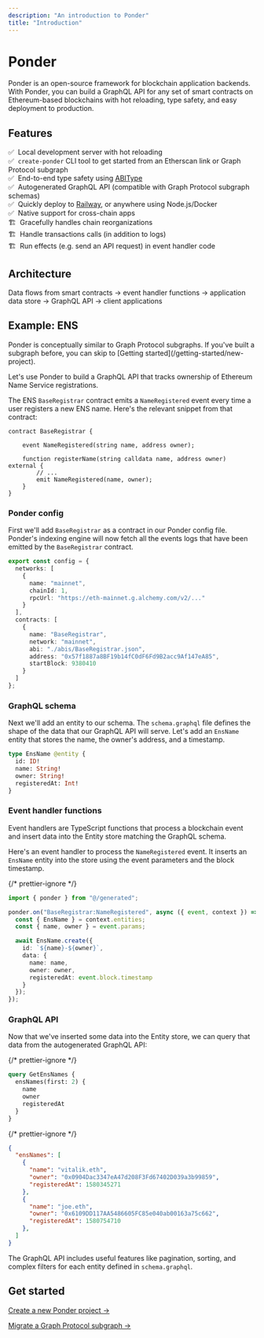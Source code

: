 ```yaml
---
description: "An introduction to Ponder"
title: "Introduction"
---
```



# Ponder

Ponder is an open-source framework for blockchain application backends. With Ponder, you can build a GraphQL API for any set of smart contracts on Ethereum-based blockchains with hot reloading, type safety, and easy deployment to production.

## Features

✅ &nbsp;Local development server with hot reloading<br/>
✅ &nbsp;`create-ponder` CLI tool to get started from an Etherscan link or Graph Protocol subgraph<br/>
✅ &nbsp;End-to-end type safety using [ABIType](https://github.com/wagmi-dev/abitype)<br/>
✅ &nbsp;Autogenerated GraphQL API (compatible with Graph Protocol subgraph schemas)<br/>
✅ &nbsp;Quickly deploy to [Railway](/guides/production), or anywhere using Node.js/Docker<br/>
✅ &nbsp;Native support for cross-chain apps<br/>
🏗️ &nbsp;Gracefully handles chain reorganizations<br/>
🏗️ &nbsp;Handle transactions calls (in addition to logs)<br/>
🏗️ &nbsp;Run effects (e.g. send an API request) in event handler code<br/>

## Architecture

<Architecture className="excalidraw" role="img" />
<p className="caption">
  Data flows from smart contracts → event handler functions → application data
  store → GraphQL API → client applications
</p>

## Example: ENS

<Callout type="info">
  Ponder is conceptually similar to Graph Protocol subgraphs. If you've built a
  subgraph before, you can skip to [Getting
  started](/getting-started/new-project).
</Callout>

Let's use Ponder to build a GraphQL API that tracks ownership of Ethereum Name Service registrations.

The ENS `BaseRegistrar` contract emits a `NameRegistered` event every time a user registers a new ENS name. Here's the relevant snippet from that contract:

```solidity
contract BaseRegistrar {

    event NameRegistered(string name, address owner);

    function registerName(string calldata name, address owner) external {
        // ...
        emit NameRegistered(name, owner);
    }
}
```

<div className="steps-container">

### Ponder config

First we'll add `BaseRegistrar` as a contract in our Ponder config file. Ponder's indexing engine will now fetch all the events logs that have been emitted by the `BaseRegistrar` contract.

```ts filename="ponder.config.ts"
export const config = {
  networks: [
    {
      name: "mainnet",
      chainId: 1,
      rpcUrl: "https://eth-mainnet.g.alchemy.com/v2/..."
    }
  ],
  contracts: [
    {
      name: "BaseRegistrar",
      network: "mainnet",
      abi: "./abis/BaseRegistrar.json",
      address: "0x57f1887a8BF19b14fC0dF6Fd9B2acc9Af147eA85",
      startBlock: 9380410
    }
  ]
};
```

### GraphQL schema

Next we'll add an entity to our schema. The `schema.graphql` file defines the shape of the data that our GraphQL API will serve. Let's add an `EnsName` entity that stores the name, the owner's address, and a timestamp.

```graphql filename="schema.graphql"
type EnsName @entity {
  id: ID!
  name: String!
  owner: String!
  registeredAt: Int!
}
```

### Event handler functions

Event handlers are TypeScript functions that process a blockchain event and insert data into the Entity store matching the GraphQL schema.

Here's an event handler to process the `NameRegistered` event. It inserts an `EnsName` entity into the store using the event parameters and the block timestamp.

{/* prettier-ignore */}
```ts filename="src/EthereumNameService.ts"
import { ponder } from "@/generated";

ponder.on("BaseRegistrar:NameRegistered", async ({ event, context }) => {
  const { EnsName } = context.entities;
  const { name, owner } = event.params;

  await EnsName.create({
    id: `${name}-${owner}`,
    data: {
      name: name,
      owner: owner,
      registeredAt: event.block.timestamp
    }
  });
});
```

### GraphQL API

Now that we've inserted some data into the Entity store, we can query that data from the autogenerated GraphQL API:

{/* prettier-ignore */}
```graphql filename="http://localhost:42069/graphql"
query GetEnsNames {
  ensNames(first: 2) {
    name
    owner
    registeredAt
  }
}
```

{/* prettier-ignore */}
```json filename="Result"
{
  "ensNames": [
    {
      "name": "vitalik.eth",
      "owner": "0x0904Dac3347eA47d208F3Fd67402D039a3b99859",
      "registeredAt": 1580345271
    },
    {
      "name": "joe.eth",
      "owner": "0x6109DD117AA5486605FC85e040ab00163a75c662",
      "registeredAt": 1580754710
    },
  ]
}
```

The GraphQL API includes useful features like pagination, sorting, and complex filters for each entity defined in `schema.graphql`.

</div>

## Get started

[Create a new Ponder project →](/getting-started/new-project)

[Migrate a Graph Protocol subgraph →](/getting-started/migrate-subgraph)
